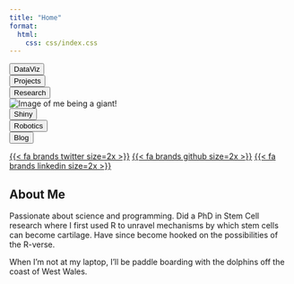 ```yaml
---
title: "Home"
format:
  html:
    css: css/index.css
---
```


<body>

<div class="grid-container">
  <div class="item-a row-border">
  <button class="btn" onclick="window.location='DataViz.html';">DataViz</button>
  </div>
  <div class="item-b row-border">
  <button class="btn" onclick="window.location='Projects.html';">Projects</button>
  </div>
  <div class="item-c row-border">
  <button class="btn" onclick="window.location='Research.html';">Research</button>
  </div>
  <div class="item-img">
  <img class="bio_pic" src="images/me_giant.JPG" alt="Image of me being a giant!"/>
  </div>
  <div class="item-d row-border">
  <button class="btn" onclick="window.location='posts/neuroshiny/index.html';">Shiny</button>
  </div>
  <div class="item-e row-border">
  <button class="btn" onclick="window.location='posts/daidipper/index.html';">Robotics</button>
  </div>
  <div class="item-f row-border">
  <button class="btn" onclick="window.location='Projects.html';">Blog</button>
  </div>
</div>

<section class="logos">

<a class='hyperlink' href="https://twitter.com/Rosie_Griffiths" target="_blank" rel="noopener noreferrer">{{< fa brands twitter size=2x >}}</a> <a class='hyperlink' href="https://github.com/Rosie23" target="_blank" rel="noopener noreferrer">{{< fa brands github size=2x >}}</a> <a class='hyperlink' href="https://linkedin.com/in/rosie-griffiths" target="_blank" rel="noopener noreferrer">{{< fa brands linkedin size=2x >}}</a>

</section>

<h2>About Me</h2>

<p>

Passionate about science and programming. Did a PhD in Stem Cell research where I first used R to unravel mechanisms by which stem cells can become cartilage. Have since become hooked on the possibilities of the R-verse.

When I'm not at my laptop, I'll be paddle boarding with the dolphins off the coast of West Wales.

</p>

</body>
